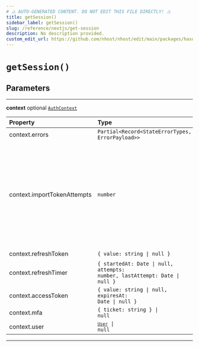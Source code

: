 ```yaml
---
# ⚠️ AUTO-GENERATED CONTENT. DO NOT EDIT THIS FILE DIRECTLY! ⚠️
title: getSession()
sidebar_label: getSession()
slug: /reference/nextjs/get-session
description: No description provided.
custom_edit_url: https://github.com/nhost/nhost/edit/main/packages/hasura-auth-js/src/utils/client-helpers.ts#L5
---
```


# `getSession()`

## Parameters

---

**<span className="parameter-name">context</span>** <span className="optional-status">optional</span> [`AuthContext`](/reference/docgen/nextjs/types/auth-context)

| Property                                                                                                | Type                                                                                          | Required | Notes                                                                                              |
| :------------------------------------------------------------------------------------------------------ | :-------------------------------------------------------------------------------------------- | :------: | :------------------------------------------------------------------------------------------------- |
| <span className="parameter-name"><span className="light-grey">context.</span>errors</span>              | <code>Partial&lt;Record&lt;StateErrorTypes, ErrorPayload&gt;&gt;</code>                       |    ✔️    |                                                                                                    |
| <span className="parameter-name"><span className="light-grey">context.</span>importTokenAttempts</span> | <code>number</code>                                                                           |    ✔️    | Number of times the user tried to get an access token from a refresh token but got a network error |
| <span className="parameter-name"><span className="light-grey">context.</span>refreshToken</span>        | <code>{ value: string &#124; null }</code>                                                    |    ✔️    |                                                                                                    |
| <span className="parameter-name"><span className="light-grey">context.</span>refreshTimer</span>        | <code>{ startedAt: Date &#124; null, attempts: number, lastAttempt: Date &#124; null }</code> |    ✔️    |                                                                                                    |
| <span className="parameter-name"><span className="light-grey">context.</span>accessToken</span>         | <code>{ value: string &#124; null, expiresAt: Date &#124; null }</code>                       |    ✔️    |                                                                                                    |
| <span className="parameter-name"><span className="light-grey">context.</span>mfa</span>                 | <code>{ ticket: string } &#124; null</code>                                                   |    ✔️    |                                                                                                    |
| <span className="parameter-name"><span className="light-grey">context.</span>user</span>                | <code>[`User`](/reference/docgen/nextjs/types/user) &#124; null</code>                        |    ✔️    |                                                                                                    |

---
